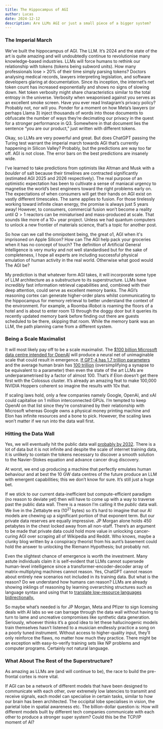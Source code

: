 ```yaml
---
title: The Hippocampus of AGI
author: Lucas
date: 2024-12-12
description: Are LLMs AGI or just a small piece of a bigger system?
---
```


### The Imperial March

We’ve built the hippocampus of AGI. The LLM. It’s 2024 and the state of the art is quite amazing and will undoubtedly continue to revolutionise many knowledge-based industries. LLMs will force humans to rethink our relationship with tokens (tokens being subword units). How many professionals lose > 20% of their time simply parsing tokens? Doctors analysing medical records, lawyers interpreting legislation, and software developers glaring at documentation. Since its inception, the internet’s net token count has increased exponentially and shows no signs of slowing down. Net token verbosity might share characteristics similar to the total entropy in the universe. Verbosity when weaponised against you serves as an excellent smoke screen. Have you ever read Instagram’s privacy policy? Probably not, nor will you. Ponder for a moment on how Meta’s lawyers (or perhaps Llama 3) inject thousands of words into those documents to obfuscate the number of ways they’re decimating our privacy in the quest for a stronger performance in Q3. Somewhere in that document lies the sentence “you are our product,” just written with different tokens.

Okay, so LLMs are very powerful and great. But does ChatGPT passing the Turing test warrant the imperial march towards AGI that’s currently happening in Silicon Valley? Probably, but the predictions are way too far off. AGI is not close. The error bars on the best predictions are insanely wide.

I’ve learned to take predictions from optimists like Altman and Musk with a *boulder* of salt because their timelines are contracted significantly (estimated AGI 2025 and 2026 respectively). The real purpose of an optimistic expectation has been to cultivate a sense of maniacal urgency to magnetise the world’s best engineers toward the right problems early on. The expectations of when consumers will get their hands on AGI exist on vastly different timescales. The same applies to fusion. For those tirelessly working toward infinite clean energy, the promise is always just 5 years away! However, to consumers, commercial fusion won’t become a reality until $Q> 1$ reactors can be miniaturised and mass-produced at scale. That sounds like more of a 10+ year project. Unless we had quantum computers to unlock a new frontier of materials science, that’s a topic for another post.

So how can we call the omnipotent being, the great o1, AGI when it's imprisoned on Apple Silicon? How can The AGI help pack your groceries when it has no concept of touch? The definition of Artificial General Intelligence is very murky and not well standardised but for the sake of completeness, I hope all experts are including successful physical emulation of human activity in the real world. Otherwise what good would The AGI be?

My prediction is that whatever form AGI takes, it will incorporate some type of LLM architecture as a substructure to its superstructure. LLMs have incredibly fast information retrieval capabilities and, combined with their deep attention, could serve as excellent memory banks. The AGI’s reasoning cortex can generate higher-order plans whilst communicating to the hippocampus for memory retrieval to better understand the context of the environment. For example, a Roomba iRobot is roaming the floors of a hotel and is about to enter room 13 through the doggy door but it queries its recently updated memory bank before finding out there are guests scheduled to be there, skipping that room. While the memory bank was an LLM, the path planning came from a different system.

### Being a Scale Maximalist

It will most likely pay off to be a scale maximalist. The [$100 billion Microsoft data centre intended for OpenAI](https://www.reuters.com/technology/microsoft-openai-planning-100-billion-data-center-project-information-reports-2024-03-29/) will produce a neural net of unimaginable scale that could result in emergence. [If GPT-4 has 1.7 trillion parameters](https://news.ycombinator.com/item?id=37804839) and the average human brain has [100 trillion](https://medicine.yale.edu/lab/colon-ramos/overview/#:~:text=The%20human%20brain%20consists%20of,and%20assemble%20into%20functional%20circuits.) (oversimplifying a synapse to be equivalent to a parameter) then even the state of the art LLMs are underparametrised by a factor of almost 100. That’s if Elon doesn’t get there first with the Colossus cluster. It’s already an amazing feat to make 100,000 NVIDIA Hoppers coherent so imagine the results with 10x that.

If scaling laws hold, only a few companies namely Google, OpenAI, and xAI could capitalise on 1 million interconnected GPUs. I’m tempted to keep OpenAI on that list since they’re constrained by their relationship with Microsoft whereas Google owns a physical money printing machine and Elon has infinite resources and a bone to pick. However, the scaling laws won’t matter if we run into the data wall first.

### Hitting the Data Wall

Yes, we will eventually hit the public data wall [probably by 2032](https://arxiv.org/abs/2211.04325). There is a lot of data but it is not infinite and despite the scale of internet training data, it is unlikely to contain the tokens necessary to discover a smooth solution to the Navier-Stokes equation and advance cancer drug discovery.

At worst, we end up producing a machine that perfectly emulates human behaviour and at best the 10 GW data centres of the future produce an LLM with emergent capabilities; this we don’t know for sure. It’s still just a huge bet.

If we stick to our current data-inefficient but compute-efficient paradigm (no reason to deviate yet) then will have to come up with a way to traverse past the public data wall. There is a reason I’m calling it the *public* data wall. We live in the Zettabyte era ($10^{21}$ bytes) so it’s hard to imagine that our AI models are chewing up a significant portion of that exponent term. But our private data reserves are equally impressive. JP Morgan alone holds 450 petabytes in the chest locked away from all non-staff. There’s an argument to be made that private data could hold more value in unlocking cancer-curing AGI over scraping all of Wikipedia and Reddit. Who knows, maybe a clunky blog written by a conspiracy theorist from his aunt’s basement could hold the answer to unlocking the Riemann Hypothesis; but probably not.

Even the slightest chance of emergence is worth the investment. Many astute individuals claim it is self-evident that LLMs cannot supersede human-level intelligence since a transformer-encoder-decoder array of matrix-multiplying machines cannot reason. Yes, ChatGPT cannot reason about entirely new scenarios not included in its training data. But what is the reason? Do we understand how humans can reason? LLMs are already showing inklings of reasoning by learning overarching structures such as language syntax and using that to [translate low-resource languages bidirectionally.](https://arxiv.org/html/2306.11372v2) 

So maybe what’s needed is for JP Morgan, Meta and Pfizer to sign licensing deals with AI labs so we can barrage through the data wall without having to turn to lame and uncreative compromises like synthetic data generation. Seriously, whoever thinks it’s a good idea to let these hallucinogenic models train themselves hasn’t listened to a musician endlessly practice a song on a poorly tuned instrument. Without access to higher-quality input, they’ll only reinforce the flaws, no matter how much they practice. There might be an exception with easy-to-verify training sets like NP problems and computer programs. Certainly not natural language.

### What About The Rest of the Superstructure?

As amazing as LLMs are (and will continue to be), the race to build the pre-frontal cortex is more vital.

If AGI can be a network of different models that have been designed to communicate with each other, over extremely low latencies to transmit and receive signals, each model can specialise in certain tasks, similar to how our brain has been architected. The occipital lobe specialises in vision, the parietal lobe in spatial awareness etc. The billion-dollar question is: How will different models built by different tech companies communicate with each other to produce a stronger super system? Could this be the TCP/IP moment of AI?